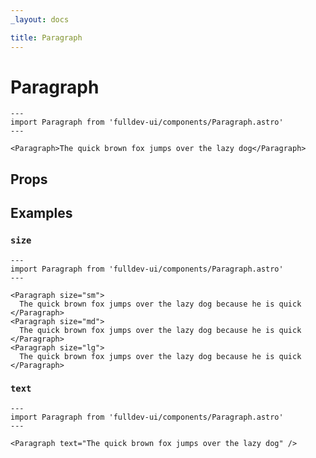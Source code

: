 ```yaml
---
_layout: docs

title: Paragraph
---
```


# Paragraph


```astro live
---
import Paragraph from 'fulldev-ui/components/Paragraph.astro'
---

<Paragraph>The quick brown fox jumps over the lazy dog</Paragraph>
```

## Props

<PropsTable />

## Examples

### `size`

```astro live
---
import Paragraph from 'fulldev-ui/components/Paragraph.astro'
---

<Paragraph size="sm">
  The quick brown fox jumps over the lazy dog because he is quick
</Paragraph>
<Paragraph size="md">
  The quick brown fox jumps over the lazy dog because he is quick
</Paragraph>
<Paragraph size="lg">
  The quick brown fox jumps over the lazy dog because he is quick
</Paragraph>
```

### `text`

```astro live
---
import Paragraph from 'fulldev-ui/components/Paragraph.astro'
---

<Paragraph text="The quick brown fox jumps over the lazy dog" />
```
